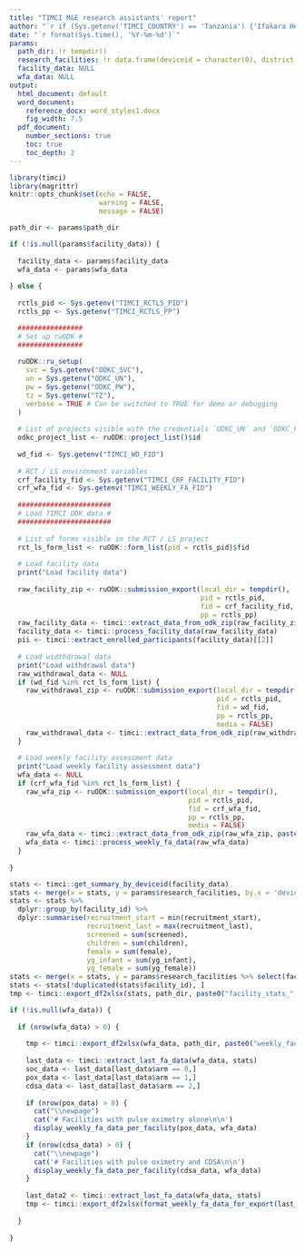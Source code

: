 ```yaml
---
title: "TIMCI M&E research assistants' report"
author: "`r if (Sys.getenv('TIMCI_COUNTRY') == 'Tanzania') {'Ifakara Health Institute (IHI)'} else if (Sys.getenv('TIMCI_COUNTRY') == 'India') {'King George s Medical University (KGMU)'} else if (Sys.getenv('TIMCI_COUNTRY') == 'Senegal') {'Université Cheikh Anta Diop de Dakar (UCAD)'} else if (Sys.getenv('TIMCI_COUNTRY') == 'Kenya') {'University of Nairobi (UoN)'} else if (Sys.getenv('TIMCI_COUNTRY') == 'Myanmar') {'Burnet Institute (BI)'} else {'Swiss Tropical and Public Health Institute (Swiss TPH)'}`"
date: "`r format(Sys.time(), '%Y-%m-%d')`"
params:
  path_dir: !r tempdir()
  research_facilities: !r data.frame(deviceid = character(0), district = character(0), facility = character(0))
  facility_data: NULL
  wfa_data: NULL
output:
  html_document: default
  word_document:
    reference_docx: word_styles1.docx
    fig_width: 7.5
  pdf_document:
    number_sections: true
    toc: true
    toc_depth: 2
---
```


```r
library(timci)
library(magrittr)
knitr::opts_chunk$set(echo = FALSE,
                      warning = FALSE,
                      message = FALSE)
```

```r

path_dir <- params$path_dir

if (!is.null(params$facility_data)) {
  
  facility_data <- params$facility_data
  wfa_data <- params$wfa_data
  
} else {
  
  rctls_pid <- Sys.getenv("TIMCI_RCTLS_PID")
  rctls_pp <- Sys.getenv("TIMCI_RCTLS_PP")

  ################
  # Set up ruODK #
  ################
  
  ruODK::ru_setup(
    svc = Sys.getenv("ODKC_SVC"),
    un = Sys.getenv("ODKC_UN"),
    pw = Sys.getenv("ODKC_PW"),
    tz = Sys.getenv("TZ"),
    verbose = TRUE # Can be switched to TRUE for demo or debugging
  )
  
  # List of projects visible with the credentials `ODKC_UN` and `ODKC_PW`
  odkc_project_list <- ruODK::project_list()$id
  
  wd_fid <- Sys.getenv("TIMCI_WD_FID")
  
  # RCT / LS environment variables
  crf_facility_fid <- Sys.getenv("TIMCI_CRF_FACILITY_FID")
  crf_wfa_fid <- Sys.getenv("TIMCI_WEEKLY_FA_FID")
  
  #######################
  # Load TIMCI ODK data #
  #######################
  
  # List of forms visible in the RCT / LS project
  rct_ls_form_list <- ruODK::form_list(pid = rctls_pid)$fid
  
  # Load facility data
  print("Load facility data")
  
  raw_facility_zip <- ruODK::submission_export(local_dir = tempdir(),
                                               pid = rctls_pid,
                                               fid = crf_facility_fid,
                                               pp = rctls_pp)
  raw_facility_data <- timci::extract_data_from_odk_zip(raw_facility_zip, paste0(crf_facility_fid,".csv"))
  facility_data <- timci::process_facility_data(raw_facility_data)
  pii <- timci::extract_enrolled_participants(facility_data)[[2]]
  
  # Load widthdrawal data
  print("Load withdrawal data")
  raw_withdrawal_data <- NULL
  if (wd_fid %in% rct_ls_form_list) {
    raw_withdrawal_zip <- ruODK::submission_export(local_dir = tempdir(),
                                                   pid = rctls_pid,
                                                   fid = wd_fid,
                                                   pp = rctls_pp,
                                                   media = FALSE)
    raw_withdrawal_data <- timci::extract_data_from_odk_zip(raw_withdrawal_zip, paste0(wd_fid,".csv"))
  }
  
  # Load weekly facility assessment data
  print("Load weekly facility assessment data")
  wfa_data <- NULL
  if (crf_wfa_fid %in% rct_ls_form_list) {
    raw_wfa_zip <- ruODK::submission_export(local_dir = tempdir(),
                                            pid = rctls_pid,
                                            fid = crf_wfa_fid,
                                            pp = rctls_pp,
                                            media = FALSE)
    raw_wfa_data <- timci::extract_data_from_odk_zip(raw_wfa_zip, paste0(crf_wfa_fid,".csv"))
    wfa_data <- timci::process_weekly_fa_data(raw_wfa_data)
  }
  
}
```

```r
stats <- timci::get_summary_by_deviceid(facility_data)
stats <- merge(x = stats, y = params$research_facilities, by.x = 'device_id', by.y = 'deviceid', all.x = TRUE)
stats <- stats %>%
  dplyr::group_by(facility_id) %>%
  dplyr::summarise(recruitment_start = min(recruitment_start),
                   recruitment_last = max(recruitment_last),
                   screened = sum(screened),
                   children = sum(children),
                   female = sum(female),
                   yg_infant = sum(yg_infant),
                   yg_female = sum(yg_female))
stats <- merge(x = stats, y = params$research_facilities %>% select(facility_id, facility_name, lvl2), by.x = 'facility_id', by.y = 'facility_id', all.x = TRUE)
stats <- stats[!duplicated(stats$facility_id), ]
tmp <- timci::export_df2xlsx(stats, path_dir, paste0("facility_stats_", Sys.Date()))
```

```r
if (!is.null(wfa_data)) {
  
  if (nrow(wfa_data) > 0) {
    
    tmp <- timci::export_df2xlsx(wfa_data, path_dir, paste0("weekly_facility_assessment_", Sys.Date()))
    
    last_data <- timci::extract_last_fa_data(wfa_data, stats)
    soc_data <- last_data[last_data$arm == 0,]
    pox_data <- last_data[last_data$arm == 1,]
    cdsa_data <- last_data[last_data$arm == 2,]
    
    if (nrow(pox_data) > 0) {
      cat("\\newpage")
      cat('# Facilities with pulse oximetry alone\n\n')
      display_weekly_fa_data_per_facility(pox_data, wfa_data)
    }
    if (nrow(cdsa_data) > 0) {
      cat("\\newpage")
      cat('# Facilities with pulse oximetry and CDSA\n\n')
      display_weekly_fa_data_per_facility(cdsa_data, wfa_data)
    }
    
    last_data2 <- timci::extract_last_fa_data(wfa_data, stats)
    tmp <- timci::export_df2xlsx(format_weekly_fa_data_for_export(last_data2), path_dir, paste0("TIMCI_M&E_RA_data_for_PATH_", Sys.Date()))
    
  }
  
}
```
